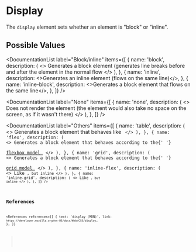 
# Display

The `display` element sets whether an element is "block" or "inline".

## Possible Values

<DocumentationList
  label="Block/inline"
  items={[
    {
      name: 'block',
      description: (
        <>
          Generates a block element (generates line breaks before and after the element in the
          normal flow
        </>
      ),
    },
    {
      name: 'inline',
      description: <>Generates an inline element (flows on the same line)</>,
    },
    {
      name: 'inline-block',
      description: <>Generates a block element that flows on the same line</>,
    },
  ]}
/>

<DocumentationList
  label="None"
  items={[
    {
      name: 'none',
      description: (
        <>
          Does not render the element (the element would also take no space on the screen, as if it
          wasn't there)
        </>
      ),
    },
  ]}
/>

<DocumentationList
  label="Others"
  items={[
    {
      name: 'table',
      description: (
        <>
          Generates a block element that behaves like <Code str="<table>" />
        </>
      ),
    },
    {
      name: 'flex',
      description: (
        <>
          Generates a block element that behaves according to the{' '}
          <a href="https://developer.mozilla.org/en-US/docs/Web/CSS/CSS_Flexible_Box_Layout">
            flexbox model
          </a>
        </>
      ),
    },
    {
      name: 'grid',
      description: (
        <>
          Generates a block element that behaves according to the{' '}
          <a href="https://developer.mozilla.org/en-US/docs/Web/CSS/CSS_Grid_Layout/Basic_Concepts_of_Grid_Layout">
            grid model
          </a>
        </>
      ),
    },
    {
      name: 'inline-flex',
      description: (
        <>
          Like <Code str="flex" />, but inline
        </>
      ),
    },
    {
      name: 'inline-grid',
      description: (
        <>
          Like <Code str="grid" />, but inline
        </>
      ),
    },
  ]}
/>

## References

<References
  references={[
    {
      text: 'display (MDN)',
      link: `https://developer.mozilla.org/en-US/docs/Web/CSS/display`,
    },
  ]}
></References>
